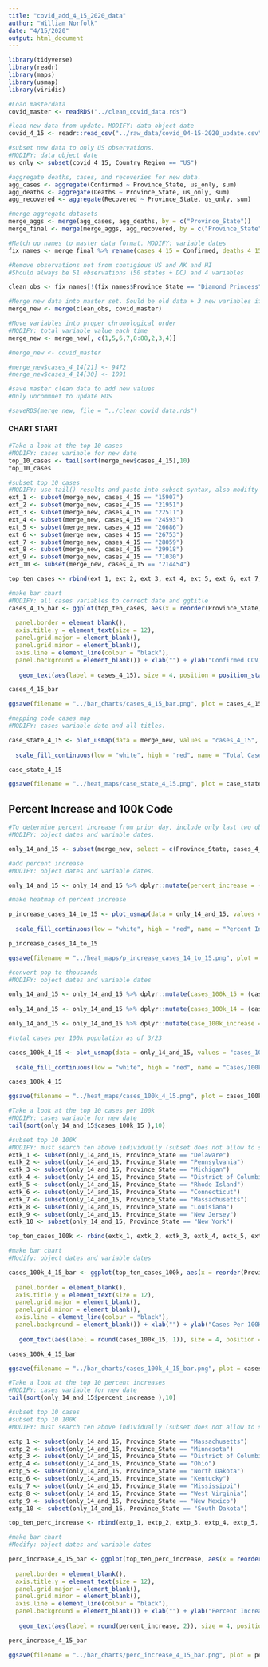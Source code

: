 ```yaml
---
title: "covid_add_4_15_2020_data"
author: "William Norfolk"
date: "4/15/2020"
output: html_document
---
```


```r
library(tidyverse)
library(readr)
library(maps)
library(usmap)
library(viridis)
```

```r
#Load masterdata
covid_master <- readRDS("../clean_covid_data.rds")
```


```r
#load new data from update. MODIFY: data object date
covid_4_15 <- readr::read_csv("../raw_data/covid_04-15-2020_update.csv")
```

```r
#subset new data to only US observations. 
#MODIFY: data object date
us_only <- subset(covid_4_15, Country_Region == "US")
```

```r
#aggregate deaths, cases, and recoveries for new data. 
agg_cases <- aggregate(Confirmed ~ Province_State, us_only, sum)
agg_deaths <- aggregate(Deaths ~ Province_State, us_only, sum)
agg_recovered <- aggregate(Recovered ~ Province_State, us_only, sum)
```

```r
#merge aggregate datasets
merge_aggs <- merge(agg_cases, agg_deaths, by = c("Province_State"))
merge_final <- merge(merge_aggs, agg_recovered, by = c("Province_State"))
```

```r
#Match up names to master data format. MODIFY: variable dates
fix_names <- merge_final %>% rename(cases_4_15 = Confirmed, deaths_4_15 = Deaths, recov_4_15 = Recovered)
```

```r
#Remove observations not from contigious US and AK and HI
#Should always be 51 observations (50 states + DC) and 4 variables

clean_obs <- fix_names[!(fix_names$Province_State == "Diamond Princess" | fix_names$Province_State == "Grand Princess" | fix_names$Province_State == "Guam" | fix_names$Province_State == "Puerto Rico" | fix_names$Province_State == "United States Virgin Islands" | fix_names$Province_State == "US" | fix_names$Province_State == "American Samoa" | fix_names$Province_State == "Northern Mariana Islands" | fix_names$Province_State == "Virgin Islands" | fix_names$Province_State == "Wuhan Evacuee" | fix_names$Province_State == "Recovered"),]
```

```r
#Merge new data into master set. Sould be old data + 3 new variables if successful
merge_new <- merge(clean_obs, covid_master)
```

```r
#Move variables into proper chronological order
#MODIFY: total variable value each time
merge_new <- merge_new[, c(1,5,6,7,8:88,2,3,4)]
```

```r
#merge_new <- covid_master
```

```r
#merge_new$cases_4_14[21] <- 9472
#merge_new$cases_4_14[30] <- 1091

```


```r
#save master clean data to add new values
#Only uncommnet to update RDS

#saveRDS(merge_new, file = "../clean_covid_data.rds")
```

#### CHART START

```r
#Take a look at the top 10 cases
#MODIFY: cases variable for new date
top_10_cases <- tail(sort(merge_new$cases_4_15),10)
top_10_cases
```

```r
#subset top 10 cases
#MODIFY: use tail() results and paste into subset syntax, also modifty cases date value
ext_1 <- subset(merge_new, cases_4_15 == "15907")
ext_2 <- subset(merge_new, cases_4_15 == "21951")
ext_3 <- subset(merge_new, cases_4_15 == "22511")
ext_4 <- subset(merge_new, cases_4_15 == "24593")
ext_5 <- subset(merge_new, cases_4_15 == "26686")
ext_6 <- subset(merge_new, cases_4_15 == "26753")
ext_7 <- subset(merge_new, cases_4_15 == "28059")
ext_8 <- subset(merge_new, cases_4_15 == "29918")
ext_9 <- subset(merge_new, cases_4_15 == "71030")
ext_10 <- subset(merge_new, cases_4_15 == "214454")

top_ten_cases <- rbind(ext_1, ext_2, ext_3, ext_4, ext_5, ext_6, ext_7, ext_8, ext_9, ext_10)
```

```r
#make bar chart
#MODIFY: all cases variables to correct date and ggtitle
cases_4_15_bar <- ggplot(top_ten_cases, aes(x = reorder(Province_State, -cases_4_15), cases_4_15)) + geom_bar(aes(fill = reorder(Province_State, -cases_4_15)),stat = "identity") + theme(axis.text.x = element_text(angle = 45, hjust = 1),
                                                                                                   legend.position = "none",                                                                        axis.text=element_text(size=12),
  panel.border = element_blank(), 
  axis.title.y = element_text(size = 12),
  panel.grid.major = element_blank(),
  panel.grid.minor = element_blank(),
  axis.line = element_line(colour = "black"),
  panel.background = element_blank()) + xlab("") + ylab("Confirmed COVID-19 Cases") + ggtitle("Top Ten Confirmed COVID-19 Cases by State 4/15/2020") +
  
   geom_text(aes(label = cases_4_15), size = 4, position = position_stack(vjust = 0.8))

cases_4_15_bar 
```

```r
ggsave(filename = "../bar_charts/cases_4_15_bar.png", plot = cases_4_15_bar)
```

```r
#mapping code cases map
#MODIFY: cases variable date and all titles.

case_state_4_15 <- plot_usmap(data = merge_new, values = "cases_4_15", color = "black") + 
  
  scale_fill_continuous(low = "white", high = "red", name = "Total Cases", label = scales::comma) + theme(legend.position = "right", plot.title = element_text(color = "black", size = 15, face = "bold"), plot.subtitle = element_text(color = "black", size = 10, face = "italic")) + labs(title = "COVID-19 Confirmed Cases by State", subtitle = "Data as of: 4/15/2020")

case_state_4_15
```

```r
ggsave(filename = "../heat_maps/case_state_4_15.png", plot = case_state_4_15)
```

## Percent Increase and 100k Code

```r
#To determine percent increase from prior day, include only last two observations
#MODIFY: object dates and variable dates.

only_14_and_15 <- subset(merge_new, select = c(Province_State, cases_4_15, cases_4_14, fips, total_pop))
```




```r
#add percent increase
#MODIFY: object dates and variable dates.

only_14_and_15 <- only_14_and_15 %>% dplyr::mutate(percent_increase = (cases_4_15 - cases_4_14) / cases_4_14 * 100)
```

```r
#make heatmap of percent increase

p_increase_cases_14_to_15 <- plot_usmap(data = only_14_and_15, values = "percent_increase", color = "black") + 
  
  scale_fill_continuous(low = "white", high = "red", name = "Percent Increase", label = scales::comma) + theme(legend.position = "right", plot.title = element_text(color = "black", size = 15, face = "bold"), plot.subtitle = element_text(color = "black", size = 10, face = "italic")) + labs(title = "Percent Increase of Confirmed COVID-19 Cases by State", subtitle = "From: 4/14/2020-4/15/2020")

p_increase_cases_14_to_15
```

```r
ggsave(filename = "../heat_maps/p_increase_cases_14_to_15.png", plot = p_increase_cases_14_to_15)
```

```r
#convert pop to thousands
#MODIFY: object dates and variable dates

only_14_and_15 <- only_14_and_15 %>% dplyr::mutate(cases_100k_15 = (cases_4_15 / total_pop) *100000)
  
only_14_and_15 <- only_14_and_15 %>% dplyr::mutate(cases_100k_14 = (cases_4_14 / total_pop) * 100000)

only_14_and_15 <- only_14_and_15 %>% dplyr::mutate(case_100k_increase = (cases_100k_15 - cases_100k_14) / cases_100k_14 *100)

```

```r
#total cases per 100k population as of 3/23

cases_100k_4_15 <- plot_usmap(data = only_14_and_15, values = "cases_100k_15", color = "black") + 
  
  scale_fill_continuous(low = "white", high = "red", name = "Cases/100k Population", label = scales::comma) + theme(legend.position = "right", plot.title = element_text(color = "black", size = 15, face = "bold"), plot.subtitle = element_text(color = "black", size = 10, face = "italic")) + labs(title = "COVID-19 Confirmed Cases Per 100K Individuals by State", subtitle = "Data as of: 4/15/2020")

cases_100k_4_15
```

```r
ggsave(filename = "../heat_maps/cases_100k_4_15.png", plot = cases_100k_4_15)
```

```r
#Take a look at the top 10 cases per 100k
#MODIFY: cases variable for new date
tail(sort(only_14_and_15$cases_100k_15 ),10)
```


```r
#subset top 10 100K
#MODIFY: must search ten above individually (subset does not allow to select by these values for some reason...) and past the states in the code below.Also modify variable and object date names.
extk_1 <- subset(only_14_and_15, Province_State == "Delaware")
extk_2 <- subset(only_14_and_15, Province_State == "Pennsylvania")
extk_3 <- subset(only_14_and_15, Province_State == "Michigan")
extk_4 <- subset(only_14_and_15, Province_State == "District of Columbia")
extk_5 <- subset(only_14_and_15, Province_State == "Rhode Island")
extk_6 <- subset(only_14_and_15, Province_State == "Connecticut")
extk_7 <- subset(only_14_and_15, Province_State == "Massachusetts")
extk_8 <- subset(only_14_and_15, Province_State == "Louisiana")
extk_9 <- subset(only_14_and_15, Province_State == "New Jersey")
extk_10 <- subset(only_14_and_15, Province_State == "New York")

top_ten_cases_100k <- rbind(extk_1, extk_2, extk_3, extk_4, extk_5, extk_6, extk_7, extk_8, extk_9, extk_10)
```

```r
#make bar chart
#Modify: object dates and variable dates

cases_100k_4_15_bar <- ggplot(top_ten_cases_100k, aes(x = reorder(Province_State, -cases_100k_15), cases_100k_15)) + geom_bar(aes(fill = reorder(Province_State, -cases_100k_15)), stat = "identity") + theme(axis.text.x = element_text(angle = 45, hjust = 1),
                                                                                                   legend.position = "none",                                                                        axis.text=element_text(size=12),
  panel.border = element_blank(),   
  axis.title.y = element_text(size = 12),
  panel.grid.major = element_blank(),
  panel.grid.minor = element_blank(),
  axis.line = element_line(colour = "black"),
  panel.background = element_blank()) + xlab("") + ylab("Cases Per 100K Individuals") + ggtitle("Top Ten COVID-19 Confirmed Cases Per 100K Individuals by State 4/15/2020") +
  
   geom_text(aes(label = round(cases_100k_15, 1)), size = 4, position = position_stack(vjust = 0.8))

cases_100k_4_15_bar
```

```r
ggsave(filename = "../bar_charts/cases_100k_4_15_bar.png", plot = cases_100k_4_15_bar)
```

```r
#Take a look at the top 10 percent increases
#MODIFY: cases variable for new date
tail(sort(only_14_and_15$percent_increase ),10)
```

```r
#subset top 10 cases
#subset top 10 100K
#MODIFY: must search ten above individually (subset does not allow to select by these values for some reason...) and past the states in the code below.Also modify variable and object date names.

extp_1 <- subset(only_14_and_15, Province_State == "Massachusetts")
extp_2 <- subset(only_14_and_15, Province_State == "Minnesota")
extp_3 <- subset(only_14_and_15, Province_State == "District of Columbia")
extp_4 <- subset(only_14_and_15, Province_State == "Ohio")
extp_5 <- subset(only_14_and_15, Province_State == "North Dakota")
extp_6 <- subset(only_14_and_15, Province_State == "Kentucky")
extp_7 <- subset(only_14_and_15, Province_State == "Mississippi")
extp_8 <- subset(only_14_and_15, Province_State == "West Virginia")
extp_9 <- subset(only_14_and_15, Province_State == "New Mexico")
extp_10 <- subset(only_14_and_15, Province_State == "South Dakota")

top_ten_perc_increase <- rbind(extp_1, extp_2, extp_3, extp_4, extp_5, extp_6, extp_7, extp_8, extp_9, extp_10)
```

```r
#make bar chart
#Modify: object dates and variable dates

perc_increase_4_15_bar <- ggplot(top_ten_perc_increase, aes(x = reorder(Province_State, -percent_increase), percent_increase)) + geom_bar(aes(fill = reorder(Province_State, -percent_increase)), stat = "identity") + theme(axis.text.x = element_text(angle = 45, hjust = 1),
                                                                                                   legend.position = "none",                                                                        axis.text=element_text(size=12),
  panel.border = element_blank(),   
  axis.title.y = element_text(size = 12),
  panel.grid.major = element_blank(),
  panel.grid.minor = element_blank(),
  axis.line = element_line(colour = "black"),
  panel.background = element_blank()) + xlab("") + ylab("Percent Increase") + ggtitle("COVID-19: Top Ten Percent Increase by State from 4/14/20-4/15/20") +
  
   geom_text(aes(label = round(percent_increase, 2)), size = 4, position = position_stack(vjust = 0.8))

perc_increase_4_15_bar
```

```r
ggsave(filename = "../bar_charts/perc_increase_4_15_bar.png", plot = perc_increase_4_15_bar)
```